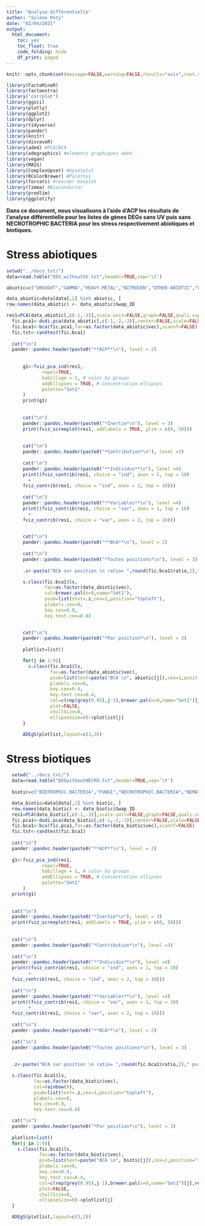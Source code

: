 ```yaml
---
title: "Analyse différentielle"
author: "Solène Pety"
date: "02/04/2021"
output:
  html_document:
    toc: yes
    toc_float: true
    code_folding: hide
    df_print: paged
---
```


```r
knitr::opts_chunk$set(message=FALSE,warning=FALSE,results="asis",root.dir = "~/M1_BIMS/Stage/Rstudio/.Rmd_html/")
```

```r
library(FactoMineR)
library(factoextra)
library("corrplot")
library(ggsci)
library(plotly)
library(ggplot2)
library(dplyr)
library(tidyverse)
library(pander)
library(knitr)
library(discoveR) 
library(ade4) #PCA/BCA
library(adegraphics) #elements graphiques ade4
library(vegan)
library(MASS)
library(ComplexUpset) #Upsetplot
library(RColorBrewer) #Palettes
library(forcats) #reorder boxplot
library(limma) #Bioconductor
library(prodlim)
library(ggplotify)
```

**Dans ce document, nous visualisons à l'aide d'ACP les résultats de l'analyse différentielle pour les listes de gènes DEGs sans UV puis sans NECROTROPHIC BACTERIA pour les stress respectivement abiotiques et biotiques.**  

# **Stress abiotiques**  
```r
setwd("../docs_txt/")
data=read.table("DEG_withoutUV.txt",header=TRUE,sep='\t')

abiotic=c("DROUGHT","GAMMA","HEAVY.METAL","NITROGEN","OTHER-ABIOTIC","OXYDATIVE.STRESS","SALT","TEMPERATURE","UV")

data_abiotic=data[data[,2] %in% abiotic, ]
row.names(data_abiotic) <- data_abiotic$Swap_ID

res1=PCA(data_abiotic[,c(-1,-3)],scale.unit=FALSE,graph=FALSE,quali.sup=1)
  fic.pca1<-dudi.pca(data_abiotic[,c(-1,-2,-3)],center=FALSE,scale=FALSE,scannf=FALSE)
  fic.bca1<-bca(fic.pca1,fac=as.factor(data_abiotic$vec),scannf=FALSE)
  fic.tst<-randtest(fic.bca1)
  
  cat("\n")  
  pander::pandoc.header(paste0("**ACP**\n"), level = 2)
  
  
      g1<-fviz_pca_ind(res1,
             repel=TRUE,
             habillage = 1, # color by groups
             addEllipses = TRUE, # Concentration ellipses
             palette="Set1"
      )
      print(g1)
      
      
      cat("\n")
      pander::pandoc.header(paste0("*Inertie*\n"), level = 3)
      print(fviz_screeplot(res1, addlabels = TRUE, ylim = c(0, 50)))
      
      
      cat("\n")
      pander::pandoc.header(paste0("*Contribution*\n"), level =3)
      
      cat("\n")
      pander::pandoc.header(paste0("**Individus**\n"), level =4)
      print((fviz_contrib(res1, choice = "ind", axes = 1, top = 10)
        +
      fviz_contrib(res1, choice = "ind", axes = 2, top = 10)))
      
      cat("\n")
      pander::pandoc.header(paste0("**Variables**\n"), level =4)
      print((fviz_contrib(res1, choice = "var", axes = 1, top = 10)
        +
      fviz_contrib(res1, choice = "var", axes = 2, top = 10)))

      
      cat("\n")
      pander::pandoc.header(paste0("**BCA**\n"), level = 2)
      
      cat("\n")
      pander::pandoc.header(paste0("*Toutes positions*\n"), level = 3)
      
      .z<-paste("BCA sur position \n ratio= ",round(fic.bca1$ratio,2)," pval= ",signif(fic.tst$pvalue,digits=2))

      s.class(fic.bca1$ls,
              fac=as.factor(data_abiotic$vec),
              col=brewer.pal(n=9,name="Set1"),
              psub=list(text=.z,cex=1,position="topleft"),
              plabels.cex=0,
              key.cex=0.8,
              key.text.cex=0.8)

      
      cat("\n")
      pander::pandoc.header(paste0("*Par position*\n"), level = 3)
      
      plotlist=list()

      for(j in 1:9){
        s.class(fic.bca1$ls,
                fac=as.factor(data_abiotic$vec),
                psub=list(text=paste("BCA \n", abiotic[j]),cex=1,position="topleft"),
                plabels.cex=0,
                key.cex=0.4,
                key.text.cex=0.4,
                col=c(rep(grey(0.95),j-1),brewer.pal(n=9,name="Set1")[j],rep(grey(0.95),9-j)),
                plot=FALSE,
                chullSize=0,
                ellipseSize=0)->plotlist[j]
      }

      ADEgS(plotlist,layout=c(3,3))
```
  
# **Stress biotiques**  
 
```r
  setwd("../docs_txt/")
  data=read.table("DEGwithoutNECRO.txt",header=TRUE,sep='\t')
  
  biotic=c("BIOTROPHIC.BACTERIA","FUNGI","NECROTROPHIC.BACTERIA","NEMATODES","OOMYCETE","OTHER-BIOTIC","RHODOCOCCUS","STIFENIA","VIRUS")

  data_biotic=data[data[,2] %in% biotic, ]
  row.names(data_biotic) <- data_biotic$Swap_ID
  res1=PCA(data_biotic[,c(-1,-3)],scale.unit=FALSE,graph=FALSE,quali.sup=1)
  fic.pca1<-dudi.pca(data_biotic[,c(-1,-2,-3)],center=FALSE,scale=FALSE,scannf=FALSE)
  fic.bca1<-bca(fic.pca1,fac=as.factor(data_biotic$vec),scannf=FALSE)
  fic.tst<-randtest(fic.bca1)
  
  cat("\n")
  pander::pandoc.header(paste0("**ACP**\n"), level = 2)
      
  g1<-fviz_pca_ind(res1,
             repel=TRUE,
             habillage = 1, # color by groups
             addEllipses = TRUE, # Concentration ellipses
             palette="Set1"
      )
  print(g1)
  
  
  cat("\n")
  pander::pandoc.header(paste0("*Inertie*\n"), level = 3)
  print(fviz_screeplot(res1, addlabels = TRUE, ylim = c(0, 50)))
     
   
  cat("\n")
  pander::pandoc.header(paste0("*Contribution*\n"), level =3)
      
  cat("\n")
  pander::pandoc.header(paste0("**Individus**\n"), level =4)
  print((fviz_contrib(res1, choice = "ind", axes = 1, top = 10)
        +
  fviz_contrib(res1, choice = "ind", axes = 2, top = 10)))
  
  cat("\n")
  pander::pandoc.header(paste0("**Variables**\n"), level =4)
  print((fviz_contrib(res1, choice = "var", axes = 1, top = 10)
        +
  fviz_contrib(res1, choice = "var", axes = 2, top = 10)))
  
  cat("\n")
  pander::pandoc.header(paste0("**BCA**\n"), level = 2)
  
  cat("\n")
  pander::pandoc.header(paste0("*Toutes positions*\n"), level = 3)
  
      
  .z<-paste("BCA sur position \n ratio= ",round(fic.bca1$ratio,2)," pval= ",signif(fic.tst$pvalue,digits=2))

  s.class(fic.bca1$ls,
          fac=as.factor(data_biotic$vec),
          col=rainbow(9),
          psub=list(text=.z,cex=1,position="topleft"),
          plabels.cex=0,
          key.cex=0.8,
          key.text.cex=0.8)

  cat("\n")
  pander::pandoc.header(paste0("*Par position*\n"), level = 3)
      
  plotlist=list()
  for(j in 1:9){
    s.class(fic.bca1$ls,
            fac=as.factor(data_biotic$vec),
            psub=list(text=paste("BCA \n", biotic[j]),cex=1,position="topleft"),
            plabels.cex=0,
            key.cex=0.4,
            key.text.cex=0.4,
            col=c(rep(grey(0.95),j-1),brewer.pal(n=9,name="Set1")[j],rep(grey(0.95),9-j)),
            plot=FALSE,
            chullSize=0,
            ellipseSize=0)->plotlist[j]
  }

  ADEgS(plotlist,layout=c(3,3))
```
  
